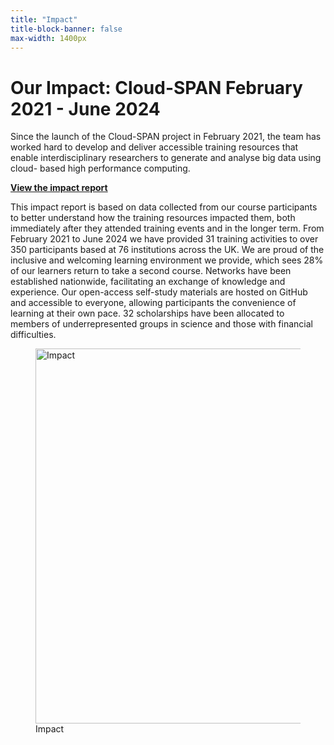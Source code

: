 ```yaml
---
title: "Impact"
title-block-banner: false
max-width: 1400px
---
```

# Our Impact: Cloud-SPAN February 2021 - June 2024

Since the launch of the Cloud-SPAN project in February 2021, the team has worked hard to develop and deliver accessible training resources that enable interdisciplinary researchers to generate and analyse big data using cloud-
based high performance computing.

[**View the impact report**](Impact_report.pdf)

This impact report is based on data collected from our course participants to better understand how the training resources impacted them, both immediately after they attended training events and in the longer term. 
From February 2021 to June 2024 we have provided 31 training activities to over 350 participants based at 76 institutions across the UK. We are proud of the inclusive and welcoming learning environment we provide, which sees 28% of our learners return to take a second course. Networks have been established nationwide, facilitating an exchange of knowledge and experience. Our open-access self-study materials are hosted on GitHub and accessible to everyone, allowing participants the convenience of learning at their own pace. 32 scholarships have been allocated to members of underrepresented groups in science and those with financial difficulties. 

![Impact](Impact.png){width=600}

